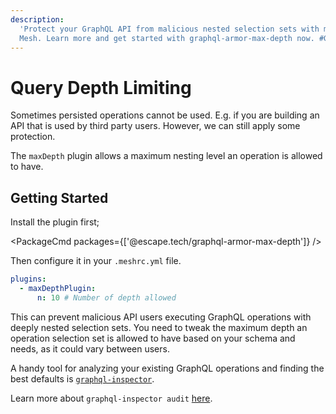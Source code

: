 ```yaml
---
description:
  'Protect your GraphQL API from malicious nested selection sets with maxDepth plugin in GraphQL
  Mesh. Learn more and get started with graphql-armor-max-depth now. #GraphQL #Mesh'
---
```



# Query Depth Limiting

Sometimes persisted operations cannot be used. E.g. if you are building an API that is used by third
party users. However, we can still apply some protection.

The `maxDepth` plugin allows a maximum nesting level an operation is allowed to have.

## Getting Started

Install the plugin first;

<PackageCmd packages={['@escape.tech/graphql-armor-max-depth']} />

Then configure it in your `.meshrc.yml` file.

```yaml
plugins:
  - maxDepthPlugin:
      n: 10 # Number of depth allowed
```

This can prevent malicious API users executing GraphQL operations with deeply nested selection sets.
You need to tweak the maximum depth an operation selection set is allowed to have based on your
schema and needs, as it could vary between users.

A handy tool for analyzing your existing GraphQL operations and finding the best defaults is
[`graphql-inspector`](https://the-guild.dev/graphql/inspector).

Learn more about `graphql-inspector audit`
[here](https://the-guild.dev/graphql/inspector/docs/essentials/audit).
